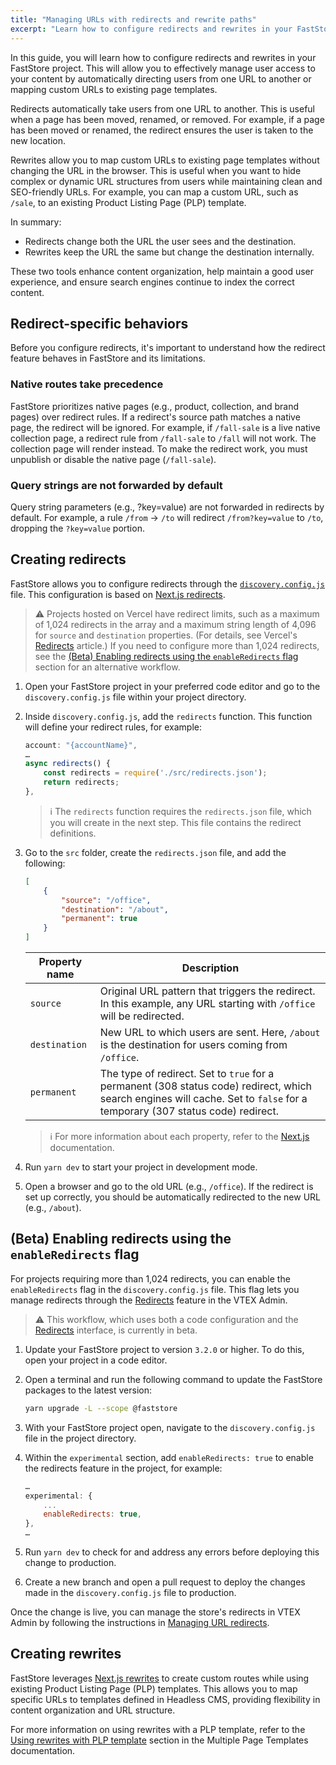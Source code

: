 ```yaml
---
title: "Managing URLs with redirects and rewrite paths"
excerpt: "Learn how to configure redirects and rewrites in your FastStore project to manage user access to your content."
---
```


In this guide, you will learn how to configure redirects and rewrites in your FastStore project. This will allow you to effectively manage user access to your content by automatically directing users from one URL to another or mapping custom URLs to existing page templates.

Redirects automatically take users from one URL to another. This is useful when a page has been moved, renamed, or removed. For example, if a page has been moved or renamed, the redirect ensures the user is taken to the new location.

Rewrites allow you to map custom URLs to existing page templates without changing the URL in the browser. This is useful when you want to hide complex or dynamic URL structures from users while maintaining clean and SEO-friendly URLs. For example, you can map a custom URL, such as `/sale`, to an existing Product Listing Page (PLP) template.

In summary:

- Redirects change both the URL the user sees and the destination.
- Rewrites keep the URL the same but change the destination internally.

These two tools enhance content organization, help maintain a good user experience, and ensure search engines continue to index the correct content.

## Redirect-specific behaviors

Before you configure redirects, it's important to understand how the redirect feature behaves in FastStore and its limitations.

### Native routes take precedence

FastStore prioritizes native pages (e.g., product, collection, and brand pages) over redirect rules. If a redirect's source path matches a native page, the redirect will be ignored. For example, if `/fall-sale` is a live native collection page, a redirect rule from `/fall-sale` to `/fall` will not work. The collection page will render instead. To make the redirect work, you must unpublish or disable the native page (`/fall-sale`).

### Query strings are not forwarded by default

Query string parameters (e.g., ?key=value) are not forwarded in redirects by default. For example, a rule `/from` → `/to` will redirect `/from?key=value` to `/to`, dropping the `?key=value` portion.

## Creating redirects

FastStore allows you to configure redirects through the [`discovery.config.js`](https://developers.vtex.com/docs/guides/faststore/project-structure-config-options) file. This configuration is based on [Next.js redirects](https://nextjs.org/docs/pages/api-reference/next-config-js/redirects).

> ⚠️ Projects hosted on Vercel have redirect limits, such as a maximum of 1,024 redirects in the array and a maximum string length of 4,096 for `source` and `destination` properties. (For details, see Vercel's [Redirects](https://vercel.com/docs/edge-network/redirects#configuration) article.) If you need to configure more than 1,024 redirects, see the [(Beta) Enabling redirects using the `enableRedirects` flag](#beta-enabling-redirects-using-the-enableredirects-flag) section for an alternative workflow.

1. Open your FastStore project in your preferred code editor and go to the `discovery.config.js` file within your project directory.
2. Inside `discovery.config.js`, add the `redirects` function. This function will define your redirect rules, for example:

    ```discovery.config.js mark=3:6
    account: "{accountName}",
    …
    async redirects() {
        const redirects = require('./src/redirects.json');
        return redirects;
    },
    ```

    > ℹ️ The `redirects` function requires the `redirects.json` file, which you will create in the next step. This file contains the redirect definitions.

3. Go to the `src` folder, create the `redirects.json` file, and add the following:

    ```src/redirects.json
    [
        {
            "source": "/office",
            "destination": "/about",
            "permanent": true
        }
    ]
    ```

    | Property name | Description |
    | ------------------- | --------------- |
    | `source` | Original URL pattern that triggers the redirect. In this example, any URL starting with `/office` will be redirected. |
    | `destination` | New URL to which users are sent. Here, `/about` is the destination for users coming from `/office`. |
    | `permanent` | The type of redirect. Set to `true` for a permanent (308 status code) redirect, which search engines will cache. Set to `false` for a temporary (307 status code) redirect. |

    > ℹ️ For more information about each property, refer to the [Next.js](https://nextjs.org/docs/pages/api-reference/next-config-js/redirects) documentation.

4. Run `yarn dev` to start your project in development mode.
5. Open a browser and go to the old URL (e.g., `/office`). If the redirect is set up correctly, you should be automatically redirected to the new URL (e.g., `/about`).

## (Beta) Enabling redirects using the `enableRedirects` flag

For projects requiring more than 1,024 redirects, you can enable the `enableRedirects` flag in the `discovery.config.js` file. This flag lets you manage redirects through the [Redirects](https://help.vtex.com/tutorial/managing-url-redirects) feature in the VTEX Admin.

> ⚠️ This workflow, which uses both a code configuration and the [Redirects](https://help.vtex.com/tutorial/managing-url-redirects) interface, is currently in beta.

1. Update your FastStore project to version `3.2.0` or higher. To do this, open your project in a code editor.

2. Open a terminal and run the following command to update the FastStore packages to the latest version:
    
    ```bash
    yarn upgrade -L --scope @faststore
    ```

3. With your FastStore project open, navigate to the `discovery.config.js` file in the project directory.
4. Within the `experimental` section, add `enableRedirects: true` to enable the redirects feature in the project, for example:

    ```js discovery.config.js mark=4
    …
    experimental: {
        ...
        enableRedirects: true,
    },
    …
    ```

5. Run `yarn dev` to check for and address any errors before deploying this change to production.
6. Create a new branch and open a pull request to deploy the changes made in the `discovery.config.js` file to production.

Once the change is live, you can manage the store's redirects in VTEX Admin by following the instructions in [Managing URL redirects](https://help.vtex.com/tutorial/managing-url-redirects--3UJuFrU8imSVWg134mkvJV).

## Creating rewrites

FastStore leverages [Next.js rewrites](https://nextjs.org/docs/pages/api-reference/next-config-js/rewrites) to create custom routes while using existing Product Listing Page (PLP) templates. This allows you to map specific URLs to templates defined in Headless CMS, providing flexibility in content organization and URL structure.

For more information on using rewrites with a PLP template, refer to the [Using rewrites with PLP template](https://developers.vtex.com/docs/guides/faststore/headless-cms-multiple-page-template#product-listing-page-plp-template-selection-criteria) section in the Multiple Page Templates documentation.
